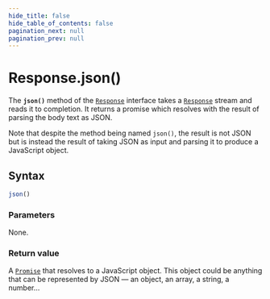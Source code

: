 ```yaml
---
hide_title: false
hide_table_of_contents: false
pagination_next: null
pagination_prev: null
---
```

# Response.json()

The **`json()`** method of the [`Response`](../../../globals/Response/Response.md) interface takes
a [`Response`](../../../globals/Response/Response.md) stream and reads it to completion. It returns a promise which
resolves with the result of parsing the body text as JSON.

Note that despite the method being named `json()`, the result is not JSON but is instead the result of taking JSON as input and parsing it to produce a JavaScript object.

## Syntax

```js
json()
```

### Parameters

None.

### Return value

A [`Promise`](../../../globals/Promise/Promise.md) that resolves to a JavaScript object. This object could be
anything that can be represented by JSON — an object, an array, a string, a number…
